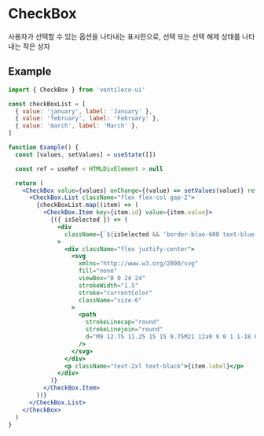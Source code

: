 
<Meta title="COMPONENTS/CheckBox" />

# CheckBox

사용자가 선택할 수 있는 옵션을 나타내는 표시란으로, 선택 또는 선택 해제 상태를 나타내는 작은 상자

## Example

```jsx
import { CheckBox } from 'ventileco-ui'

const checkBoxList = [
  { value: 'january', label: 'January' },
  { value: 'february', label: 'February' },
  { value: 'march', label: 'March' },
]

function Example() {
  const [values, setValues] = useState([])

  const ref = useRef < HTMLDivElement > null

  return (
    <CheckBox value={values} onChange={(value) => setValues(value)} ref={ref}>
      <CheckBox.List className="flex flex-col gap-2">
        {checkBoxList.map((item) => (
          <CheckBox.Item key={item.id} value={item.value}>
            {({ isSelected }) => (
              <div
                className={`${isSelected && 'border-blue-600 text-blue-600'} flex cursor-pointer items-center gap-2 rounded-md border px-4 py-2 duration-200`}
              >
                <div className="flex justify-center">
                  <svg
                    xmlns="http://www.w3.org/2000/svg"
                    fill="none"
                    viewBox="0 0 24 24"
                    strokeWidth="1.5"
                    stroke="currentColor"
                    className="size-6"
                  >
                    <path
                      strokeLinecap="round"
                      strokeLinejoin="round"
                      d="M9 12.75 11.25 15 15 9.75M21 12a9 9 0 1 1-18 0 9 9 0 0 1 18 0Z"
                    />
                  </svg>
                </div>
                <p className="text-2xl text-black">{item.label}</p>
              </div>
            )}
          </CheckBox.Item>
        ))}
      </CheckBox.List>
    </CheckBox>
  )
}
```
